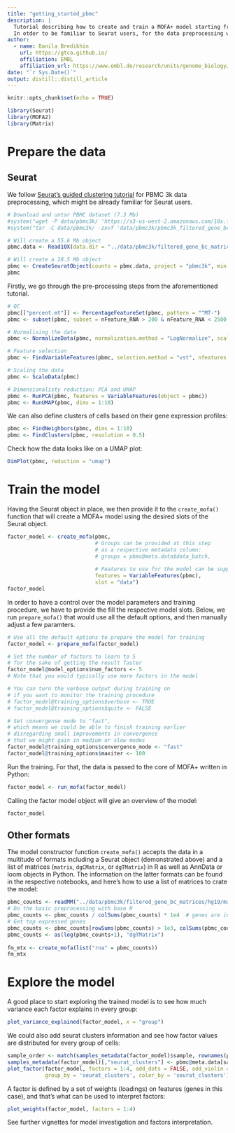 ```yaml
---
title: "getting_started_pbmc"
description: |
  Tutorial describing how to create and train a MOFA+ model starting from different file types such as AnnData .h5ad file or a Seurat object.
  In otder to be familiar to Seurat users, for the data preprocessing we follow Seurat's guided clustering tutorial.
author:
  - name: Danila Bredikhin
    url: https://gtca.github.io/
    affiliation: EMBL
    affiliation_url: https://www.embl.de/research/units/genome_biology/stegle/members/
date: "`r Sys.Date()`"
output: distill::distill_article
---
```


```r
knitr::opts_chunk$set(echo = TRUE)
```

```r
library(Seurat)
library(MOFA2)
library(Matrix)
```

# Prepare the data

## Seurat

We follow [Seurat's guided clustering tutorial](https://satijalab.org/seurat/v3.0/pbmc3k_tutorial.html) for PBMC 3k data preprocessing, which might be already familiar for Seurat users.

```r
# Download and untar PBMC dataset (7.3 Mb)
#system("wget -P data/pbmc3k/ 'https://s3-us-west-2.amazonaws.com/10x.files/samples/cell/pbmc3k/pbmc3k_filtered_gene_bc_matrices.tar.gz'")
#system("tar -C data/pbmc3k/ -zxvf 'data/pbmc3k/pbmc3k_filtered_gene_bc_matrices.tar.gz'")

# Will create a 55.6 Mb object
pbmc.data <- Read10X(data.dir = "../data/pbmc3k/filtered_gene_bc_matrices/hg19/")

# Will create a 28.5 Mb object
pbmc <- CreateSeuratObject(counts = pbmc.data, project = "pbmc3k", min.cells = 10, min.features = 200)
pbmc
```

Firstly, we go through the pre-processing steps from the aforementioned tutorial.

```r
# QC
pbmc[["percent.mt"]] <- PercentageFeatureSet(pbmc, pattern = "^MT-")
pbmc <- subset(pbmc, subset = nFeature_RNA > 200 & nFeature_RNA < 2500 & percent.mt < 5)

# Normalising the data
pbmc <- NormalizeData(pbmc, normalization.method = "LogNormalize", scale.factor = 10000)

# Feature selection
pbmc <- FindVariableFeatures(pbmc, selection.method = "vst", nfeatures = 2000)

# Scaling the data
pbmc <- ScaleData(pbmc)

# Dimensionalisty reduction: PCA and UMAP
pbmc <- RunPCA(pbmc, features = VariableFeatures(object = pbmc))
pbmc <- RunUMAP(pbmc, dims = 1:10)
```

We can also define clusters of cells based on their gene expression profiles:

```r
pbmc <- FindNeighbors(pbmc, dims = 1:10)
pbmc <- FindClusters(pbmc, resolution = 0.5)
```

Check how the data looks like on a UMAP plot:

```r
DimPlot(pbmc, reduction = "umap")
```



# Train the model

Having the Seurat object in place, we then provide it to the `create_mofa()` function that will create a MOFA+ model using the desired slots of the Seurat object.

```r
factor_model <- create_mofa(pbmc,
                            # Groups can be provided at this step
                            # as a respective metadata column:
                            # groups = pbmc@meta.data$data_batch,
                            
                            # Features to use for the model can be supplied via `features` argument:
                            features = VariableFeatures(pbmc),
                            slot = "data")
factor_model
```

In order to have a control over the model parameters and training procedure, we have to provide the fill the respective model slots. Below, we run `prepare_mofa()` that would use all the default options, and then manually adjust a few paramters.

```r
# Use all the default options to prepare the model for training
factor_model <- prepare_mofa(factor_model)

# Set the number of factors to learn to 5 
# for the sake of getting the result faster
factor_model@model_options$num_factors <- 5
# Note that you would typically use more factors in the model

# You can turn the verbose output during training on 
# if you want to monitor the training procedure
# factor_model@training_options$verbose <- TRUE
# factor_model@training_options$quite <- FALSE

# Set convergense mode to "fast",
# which means we could be able to finish training earlier
# disregarding small improvements in convergence
# that we might gain in medium or slow modes
factor_model@training_options$convergence_mode <- "fast"
factor_model@training_options$maxiter <- 100
```

Run the training. For that, the data is passed to the core of MOFA+ written in Python:

```r
factor_model <- run_mofa(factor_model)
```

Calling the factor model object will give an overview of the model:

```r
factor_model
```


## Other formats

The model constructor function `create_mofa()` accepts the data in a multitude of formats including a Seurat object (demonstrated above) and a list of matrices (`matrix`, `dgCMatrix`, or `dgTMatrix`) in R as well as AnnData or loom objects in Python. The information on the latter formats can be found in the respective notebooks, and here's how to use a list of matrices to crate the model:

```r
pbmc_counts <- readMM("../data/pbmc3k/filtered_gene_bc_matrices/hg19/matrix.mtx")
# Do the basic preprocessing with base R
pbmc_counts <- pbmc_counts / colSums(pbmc_counts) * 1e4  # genes are in rows
# Get top expressed genes
pbmc_counts <- pbmc_counts[rowSums(pbmc_counts) > 1e3, colSums(pbmc_counts) < 3*1e4]
pbmc_counts <- as(log(pbmc_counts+1), "dgTMatrix")
  
fm_mtx <- create_mofa(list("rna" = pbmc_counts))
fm_mtx
```


# Explore the  model

A good place to start exploring the trained model is to see how much variance each factor explains in every group:

```r
plot_variance_explained(factor_model, x = "group")
```

We could also add seurat clusters information and see how factor values are distributed for every group of cells:

```r
sample_order <- match(samples_metadata(factor_model)$sample, rownames(pbmc@meta.data))
samples_metadata(factor_model)[,"seurat_clusters"] <- pbmc@meta.data[sample_order,"seurat_clusters"]
plot_factor(factor_model, factors = 1:4, add_dots = FALSE, add_violin = TRUE, 
            group_by = 'seurat_clusters', color_by = 'seurat_clusters')
```


A factor is defined by a set of weights (loadings) on features (genes in this case), and that's what can be used to interpret factors:

```r
plot_weights(factor_model, factors = 1:4)
```

See further vignettes for model investigation and factors interpretation.
